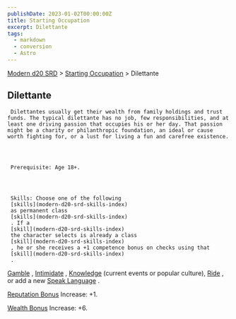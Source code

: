 ```yaml
---
publishDate: 2023-01-02T00:00:00Z
title: Starting Occupation
excerpt: Dilettante
tags:
  - markdown
  - conversion
  - Astro
---
```


[Modern d20 SRD](/#modernD20) > [Starting Occupation](modern-d20-srd-starting-occupation-index) > Dilettante

## Dilettante




     Dilettantes usually get their wealth from family holdings and trust funds. The typical dilettante has no job, few re­sponsibilities, and at least one driving passion that ­occupies his or her day. That passion might be a charity or philanthropic foundation, an ideal or cause worth fighting for, or a lust for living a fun and carefree existence.




     Prerequisite: Age 18+.




     Skills: Choose one of the following
     [skills](modern-d20-srd-skills-index)
     as permanent class
     [skills](modern-d20-srd-skills-index)
     . If a
     [skill](modern-d20-srd-skills-index)
     the character selects is already a class
     [skill](modern-d20-srd-skills-index)
     , he or she receives a +1 competence bonus on checks using that
     [skill](modern-d20-srd-skills-index)
     .

[Gamble](modern-d20-srd-skills-gamble)
,
[Intimidate](modern-d20-srd-skills-intimidate)
,
[Knowledge](modern-d20-srd-skills-knowledge)
(current events or popular culture),
[Ride](modern-d20-srd-skills-ride)
, or
add a new
[Speak Language](modern-d20-srd-skills-speak-language)
.

[Reputation Bonus](modern-d20-srd-reputation-index)
Increase: +1.

[Wealth Bonus](modern-d20-srd-wealth-wealth-bonus)
Increase: +6.
